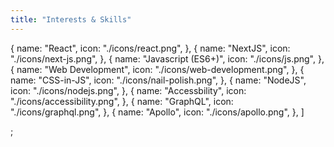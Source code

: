 ```yaml
---
title: "Interests & Skills"
---
```


  {
    name: "React",
    icon: "./icons/react.png",
  },
  {
    name: "NextJS",
    icon: "./icons/next-js.png",
  },
  {
    name: "Javascript (ES6+)",
    icon: "./icons/js.png",
  },
  {
    name: "Web Development",
    icon: "./icons/web-development.png",
  },
  {
    name: "CSS-in-JS",
    icon: "./icons/nail-polish.png",
  },
  {
    name: "NodeJS",
    icon: "./icons/nodejs.png",
  },
  {
    name: "Accessbility",
    icon: "./icons/accessibility.png",
  },
  {
    name: "GraphQL",
    icon: "./icons/graphql.png",
  },
  {
    name: "Apollo",
    icon: "./icons/apollo.png",
  },
]

;
